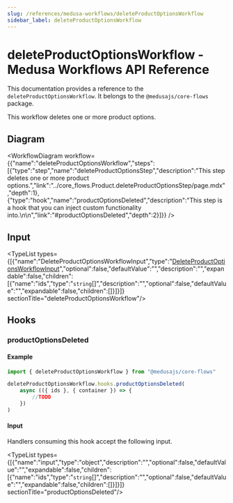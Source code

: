 ```yaml
---
slug: /references/medusa-workflows/deleteProductOptionsWorkflow
sidebar_label: deleteProductOptionsWorkflow
---
```



# deleteProductOptionsWorkflow - Medusa Workflows API Reference

This documentation provides a reference to the `deleteProductOptionsWorkflow`. It belongs to the `@medusajs/core-flows` package.

This workflow deletes one or more product options.

## Diagram

<WorkflowDiagram workflow={{"name":"deleteProductOptionsWorkflow","steps":[{"type":"step","name":"deleteProductOptionsStep","description":"This step deletes one or more product options.","link":"../core_flows.Product.deleteProductOptionsStep/page.mdx","depth":1},{"type":"hook","name":"productOptionsDeleted","description":"This step is a hook that you can inject custom functionality into.\n\n","link":"#productOptionsDeleted","depth":2}]}} />

## Input

<TypeList types={[{"name":"DeleteProductOptionsWorkflowInput","type":"[DeleteProductOptionsWorkflowInput](../../../types/core_flows.DeleteProductOptionsWorkflowInput/page.mdx)","optional":false,"defaultValue":"","description":"","expandable":false,"children":[{"name":"ids","type":"`string`[]","description":"","optional":false,"defaultValue":"","expandable":false,"children":[]}]}]}  sectionTitle="deleteProductOptionsWorkflow"/>

## Hooks

### productOptionsDeleted

#### Example

```ts
import { deleteProductOptionsWorkflow } from "@medusajs/core-flows"

deleteProductOptionsWorkflow.hooks.productOptionsDeleted(
	async (({ ids }, { container }) => {
		//TODO
	})
)
```

#### Input

Handlers consuming this hook accept the following input.

<TypeList types={[{"name":"input","type":"object","description":"","optional":false,"defaultValue":"","expandable":false,"children":[{"name":"ids","type":"`string`[]","description":"","optional":false,"defaultValue":"","expandable":false,"children":[]}]}]}  sectionTitle="productOptionsDeleted"/>
